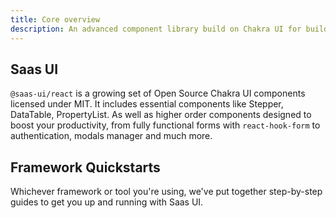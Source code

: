 ```yaml
---
title: Core overview
description: An advanced component library build on Chakra UI for building high quality SaaS products at speed.
---
```


## Saas UI

`@saas-ui/react` is a growing set of Open Source Chakra UI components licensed under MIT.
It includes essential components like Stepper, DataTable, PropertyList. As well as higher order components designed to boost your productivity,
from fully functional forms with `react-hook-form` to authentication, modals manager and much more.

<QuickLink
  href="/docs/getting-started"
  width="50%"
  mt="8"
  title="Quickstarts"
  description="Get started quickly with Saas UI."
  label="Get started"
/>

## Framework Quickstarts

Whichever framework or tool you're using, we've put together step-by-step guides
to get you up and running with Saas UI.

<FrameworkLinks />
